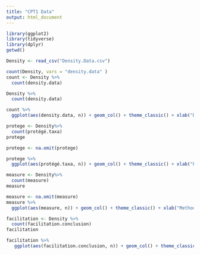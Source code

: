 ```yaml
---
title: "CPT1 Data"
output: html_document
---
```


```r
library(ggplot2)
library(tidyverse)
library(dplyr)
getwd()
```

```r
Density <- read_csv("Density.Data.csv")
```
```r
count(Density, vars = "density.data" )
count <- Density %>%
  count(density.data)
```

```r
Density %>%
  count(density.data)
```

```r
count %>%
  ggplot(aes(density.data, n)) + geom_col() + theme_classic() + xlab("Density Data") + ylab("Count") + ggtitle("Papers Including Density Data")
```

```r
protege <- Density%>%
  count(protégé.taxa)
protege
```
```r
protege <- na.omit(protege)
```

```r
protege %>%
  ggplot(aes(protégé.taxa, n)) + geom_col() + theme_classic() + xlab("Protégé Taxa") + ylab("Count") + ggtitle("Protégé Taxa in Included Papers")
```

```r
measure <- Density%>%
  count(measure)
measure
```

```r
measure <- na.omit(measure)
measure %>%
  ggplot(aes(measure, n)) + geom_col() + theme_classic() + xlab("Method of Measurement") + ylab("Count") + ggtitle("Methods of Measuring Shrub Denisty") + theme(axis.text.x = element_text(angle = 90, hjust = 1)) + coord_flip()
```


```r
facilitation <- Density %>%
  count(facilitation.conclusion)
facilitation
```
```r
facilitation %>%
   ggplot(aes(facilitation.conclusion, n)) + geom_col() + theme_classic() + xlab("Is Facilitation Present?") + ylab("Count") + ggtitle("Is Facilitation Present in Density Papers")
```

